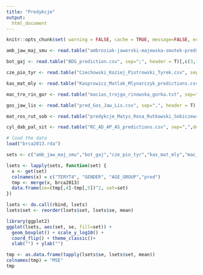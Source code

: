 ```yaml
---
title: "Predykcje"
output: 
  html_document
---
```


```r
knitr::opts_chunk$set( warning = FALSE, cache = TRUE, message=FALSE, echo=FALSE)
```


```r
amb_jaw_maj_smu <- read.table("ambroziak-jaworski-majewska-smutek-predykcja-popr.csv", sep=";", header = T)

bot_gaj <- read.table("BDG_prediction.csv", sep=";", header = T)[,c(3,1,2,4)]

cze_pio_tyr <- read.table("Czechowski_Koziej_Piotrowski_Tyrek.csv", sep=",", header = T)

kas_mat_mly <- read.table("Kasprowicz_Matlak_Mlynarczyk_predictions.csv", sep=",", header = T)

mac_tro_rin_gor <- read.table("macias_trojgo_rinowska_gorka.txt", sep=" ", header = T)[,c(1,3,4,2)]

gos_jaw_lis <- read.table("pred_Gos_Jaw_Lis.csv", sep=",", header = T)

mat_ros_rut_sob <- read.table("predykcje_Matys_Rosa_Rutkowski_Sobiczewska.csv", sep=";", header = T)

cyl_dab_pal_sit <- read.table("RC_AD_AP_AS_predictions.csv", sep=",",dec=".", header = T)

# load the data
load("brca2013.rda")

sets <- c("amb_jaw_maj_smu","bot_gaj","cze_pio_tyr","kas_mat_mly","mac_tro_rin_gor","gos_jaw_lis","mat_ros_rut_sob","cyl_dab_pal_sit")

lsets <- lapply(sets, function(set) {
  x <- get(set)
  colnames(x) = c("TERYT4", "GENDER", "AGE_GROUP","pred")
  tmp <- merge(x, brca2013)
  data.frame(se=(tmp[,4]-tmp[,5])^2, set=set)
})

lsets <- do.call(rbind, lsets)
lsets$set <- reorder(lsets$set, lsets$se, mean)

library(ggplot2)
ggplot(lsets, aes(set, se, fill=set)) + 
  geom_boxplot() + scale_y_log10() + 
  coord_flip() + theme_classic()+
  xlab("") + ylab("")

tmp <- as.data.frame(tapply(lsets$se, lsets$set, mean))
colnames(tmp) = "MSE"
tmp

```
